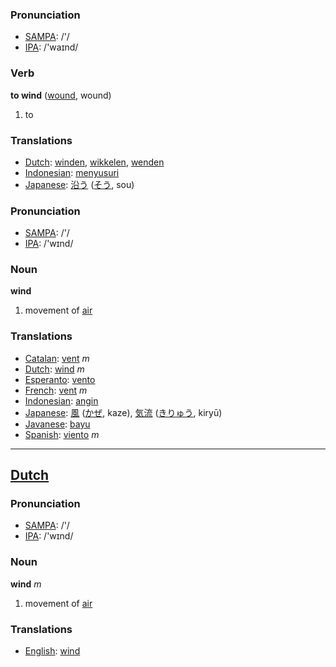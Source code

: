 === Pronunciation ===
*[[w:SAMPA|SAMPA]]: /'/
*[[w:IPA|IPA]]: /'waɪnd/

=== Verb ===

'''to wind''' ([[wound]], wound)

# to 

=== Translations ===
*[[Dutch]]: [[winden]], [[wikkelen]], [[wenden]]
*[[Indonesian]]: [[susur|menyusuri]]
*[[Japanese]]: [[沿う]] ([[そう]], sou)

=== Pronunciation ===
*[[w:SAMPA|SAMPA]]: /'/
*[[w:IPA|IPA]]: /'wɪnd/

=== Noun ===

'''wind'''

# movement of [[air]]

=== Translations ===
*[[Catalan]]: [[vent]] ''m''
*[[Dutch]]: [[wind]] ''m''
*[[Esperanto]]: [[vento]]
*[[French]]: [[vent]] ''m''
*[[Indonesian]]: [[angin]]
*[[Japanese]]: [[風]] ([[かぜ]], kaze), [[気流]] ([[きりゅう]], kiryū)
*[[Javanese]]: [[bayu]]
*[[Spanish]]: [[viento]] ''m''

----

==[[Dutch]]==

=== Pronunciation ===
*[[w:SAMPA|SAMPA]]: /'/
*[[w:IPA|IPA]]: /'wɪnd/

=== Noun ===

'''wind''' ''m''

# movement of [[air]]

=== Translations ===
*[[English]]: [[wind]]